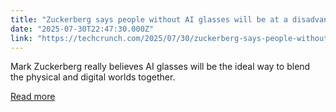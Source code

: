 ```yaml
---
title: "Zuckerberg says people without AI glasses will be at a disadvantage in the future"
date: "2025-07-30T22:47:30.000Z"
link: "https://techcrunch.com/2025/07/30/zuckerberg-says-people-without-ai-glasses-will-be-at-a-disadvantage-in-the-future/"
---
```


Mark Zuckerberg really believes AI glasses will be the ideal way to blend the physical and digital worlds together.

[Read more](https://techcrunch.com/2025/07/30/zuckerberg-says-people-without-ai-glasses-will-be-at-a-disadvantage-in-the-future/)
